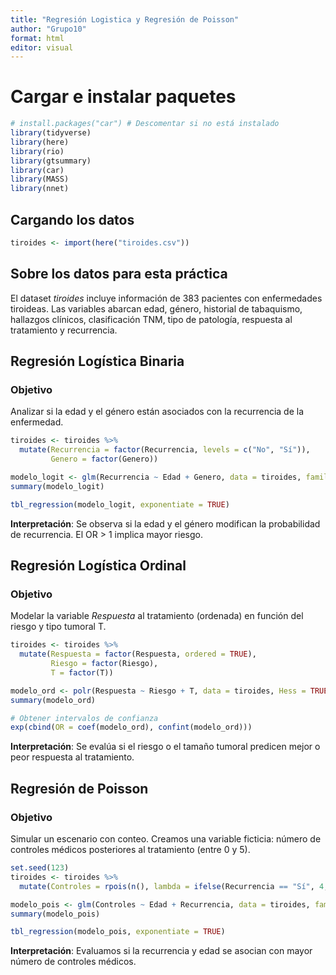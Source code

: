 ```yaml
---
title: "Regresión Logistica y Regresión de Poisson"
author: "Grupo10"
format: html
editor: visual
---
```


# Cargar e instalar paquetes

```r
# install.packages("car") # Descomentar si no está instalado
library(tidyverse)
library(here)
library(rio)
library(gtsummary)
library(car)
library(MASS)
library(nnet)
```

## Cargando los datos

```r
tiroides <- import(here("tiroides.csv"))
```

## Sobre los datos para esta práctica

El dataset *tiroides* incluye información de 383 pacientes con enfermedades tiroideas. Las variables abarcan edad, género, historial de tabaquismo, hallazgos clínicos, clasificación TNM, tipo de patología, respuesta al tratamiento y recurrencia.

## Regresión Logística Binaria

### Objetivo
Analizar si la edad y el género están asociados con la recurrencia de la enfermedad.

```r
tiroides <- tiroides %>%
  mutate(Recurrencia = factor(Recurrencia, levels = c("No", "Sí")),
         Genero = factor(Genero))

modelo_logit <- glm(Recurrencia ~ Edad + Genero, data = tiroides, family = binomial)
summary(modelo_logit)
```

```r
tbl_regression(modelo_logit, exponentiate = TRUE)
```

**Interpretación**: Se observa si la edad y el género modifican la probabilidad de recurrencia. El OR > 1 implica mayor riesgo.

## Regresión Logística Ordinal

### Objetivo
Modelar la variable *Respuesta* al tratamiento (ordenada) en función del riesgo y tipo tumoral T.

```r
tiroides <- tiroides %>%
  mutate(Respuesta = factor(Respuesta, ordered = TRUE),
         Riesgo = factor(Riesgo),
         T = factor(T))

modelo_ord <- polr(Respuesta ~ Riesgo + T, data = tiroides, Hess = TRUE)
summary(modelo_ord)
```

```r
# Obtener intervalos de confianza
exp(cbind(OR = coef(modelo_ord), confint(modelo_ord)))
```

**Interpretación**: Se evalúa si el riesgo o el tamaño tumoral predicen mejor o peor respuesta al tratamiento.

## Regresión de Poisson

### Objetivo
Simular un escenario con conteo. Creamos una variable ficticia: número de controles médicos posteriores al tratamiento (entre 0 y 5).

```r
set.seed(123)
tiroides <- tiroides %>%
  mutate(Controles = rpois(n(), lambda = ifelse(Recurrencia == "Sí", 4, 2)))

modelo_pois <- glm(Controles ~ Edad + Recurrencia, data = tiroides, family = poisson)
summary(modelo_pois)
```

```r
tbl_regression(modelo_pois, exponentiate = TRUE)
```

**Interpretación**: Evaluamos si la recurrencia y edad se asocian con mayor número de controles médicos.